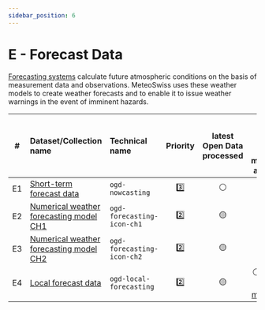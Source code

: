 ```yaml
---
sidebar_position: 6
---
```


# E - Forecast Data

[Forecasting systems](https://www.meteoswiss.admin.ch/weather/warning-and-forecasting-systems.html) calculate future atmospheric conditions on the basis of measurement data and observations. MeteoSwiss uses these weather models to create weather forecasts and to enable it to issue weather warnings in the event of imminent hazards.

| #  | Dataset/Collection name | Technical name | Priority | latest Open Data processed | latest Open Data & 'File metadata' available |
|:-----:|:-----|:-----|:-----:|:-----:|:-----:|
| E1 | [Short-term forecast data](https://github.com/MeteoSwiss/opendata-forecast-data/blob/main/README.md#1-short-term-forecast-data) | `ogd-nowcasting` | 3️⃣ | ⚪ | ⚪ <!-- [ALPHA](https://sys-data.int.bgdi.ch/browser/#/collections/ch.meteoschweiz.ogd-nowcasting) --> |
| E2 | [Numerical weather forecasting model CH1](https://github.com/MeteoSwiss/opendata-forecast-data/blob/main/README.md#2-numerical-weather-forecasting-model) | `ogd-forecasting-icon-ch1` | 2️⃣ | 🟡 | ⚪ <!-- [ALPHA](https://sys-data.int.bgdi.ch/browser/#/collections/ch.meteoschweiz.ogd-forecasting-icon-ch1) --> |
| E3 | [Numerical weather forecasting model CH2](https://github.com/MeteoSwiss/opendata-forecast-data/blob/main/README.md#2-numerical-weather-forecasting-model) | `ogd-forecasting-icon-ch2` | 2️⃣ | 🟡 | ⚪ <!-- [ALPHA](https://sys-data.int.bgdi.ch/browser/#/collections/ch.meteoschweiz.ogd-forecasting-icon-ch2) --> |
| E4 | [Local forecast data](https://github.com/MeteoSwiss/opendata-forecast-data/blob/main/README.md#3-local-forecast-data) | `ogd-local-forecasting` | 2️⃣ | 🟡 | ⚪ [ALPHA (File metadata)](https://sys-data.int.bgdi.ch/browser/#/collections/ch.meteoschweiz.ogd-local-forecasting) |
